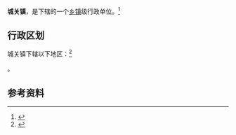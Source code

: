 {{中国乡级行政区|62/12/26/100/000}}

'''城关镇'''，是{{PRC admin/fullname|62/12/26/100/000|3}}下辖的一个[[乡镇|乡镇]]级行政单位。<ref>{{PRC admin/ref sgc|{{PRC admin/parent|62/12/26/100/000}}}}</ref>

== 行政区划 ==

城关镇下辖以下地区：<ref>{{PRC admin/ref sgc|62/12/26/100/000}}</ref>

{{PRC admin/children|62/12/26/100/000}}。

== 参考资料 ==

{{reflist}}

{{行政区划小作品}}
{{PRC admin/navcat|62/12/26/100/000}}